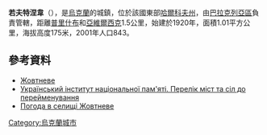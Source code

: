 {{coord|49|31|52|N|36|42|43|E|scale:100000_region:UA|display=title}}

'''若夫特涅韋'''（{{lang-uk|Покровське}}），是[[烏克蘭|烏克蘭]]的城鎮，位於該國東部[[哈爾科夫州|哈爾科夫州]]，由[[巴拉克列亞區|巴拉克列亞區]]負責管轄，距離[[普里什布_(巴拉克列亞區)|普里什布]]和[[亞維爾西克|亞維爾西克]]1.5公里，始建於1920年，面積1.01平方公里，海拔高度175米，2001年人口843。

==參考資料==
* [http://w1.c1.rada.gov.ua/pls/z7502/A005?rdat1=14.09.2011&rf7571=32135 Жовтневе]{{dead link|date=2018年4月 |bot=InternetArchiveBot |fix-attempted=yes }}
*[https://web.archive.org/web/20151117040626/http://www.memory.gov.ua/page/perelik-mist-ta-sil-do-pereimenuvannya Український інститут національної пам'яті. Перелік міст та сіл до перейменування]
* [http://weather.in.ua/ua/har'kovskaja/7800 Погода в селищі Жовтневе]

{{Ukraine-geo-stub}}
[[Category:烏克蘭城市|Category:烏克蘭城市]]